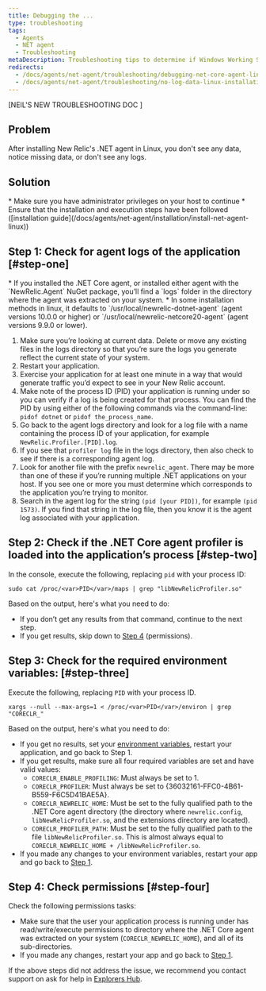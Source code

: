 ```yaml
---
title: Debugging the ...
type: troubleshooting
tags:
  - Agents
  - NET agent
  - Troubleshooting
metaDescription: Troubleshooting tips to determine if Windows Working Set memory usage is a concern after you install New Relic's .NET agent for your app.
redirects:
  - /docs/agents/net-agent/troubleshooting/debugging-net-core-agent-linux
  - /docs/agents/net-agent/troubleshooting/no-log-data-linux-installation-net
---
```


[NEIL'S NEW TROUBLESHOOTING DOC ]

## Problem

After installing New Relic's .NET agent in Linux, you don't see any data, notice missing data, or don't see any logs.

## Solution

<Callout variant="important">
  * Make sure you have administrator privileges on your host to continue
  * Ensure that the installation and execution steps have been followed ([installation guide](/docs/agents/net-agent/installation/install-net-agent-linux))
</Callout>

## Step 1: Check for agent logs of the application [#step-one]

<Callout variant="tip">
  * If you installed the .NET Core agent, or installed either agent with the `NewRelic.Agent` NuGet package, you’ll find a `logs` folder in the directory where the agent was extracted on your system.
  * In some installation methods in linux, it defaults to `/usr/local/newrelic-dotnet-agent` (agent versions 10.0.0 or higher) or `/usr/local/newrelic-netcore20-agent` (agent versions 9.9.0 or lower).
</Callout>

1. Make sure you’re looking at current data. Delete or move any existing files in the logs directory so that you’re sure the logs you generate reflect the current state of your system.
2. Restart your application.
3. Exercise your application for at least one minute in a way that would generate traffic you’d expect to see in your New Relic account.
4. Make note of the process ID (PID) your application is running under so you can verify if a log is being created for that process. You can find the PID by using either of the following commands via the command-line: `pidof dotnet` or `pidof the_process_name`.
5. Go back to the agent logs directory and look for a log file with a name containing the process ID of your application, for example `NewRelic.Profiler.[PID].log`.
6. If you see that `profiler log` file in the logs directory, then also check to see if there is a corresponding agent log.
7. Look for another file with the prefix `newrelic_agent`. There may be more than one of these if you’re running multiple .NET applications on your host. If you see one or more you must determine which corresponds to the application you’re trying to monitor.
8. Search in the agent log for the string `(pid [your PID])`, for example `(pid 1573)`. If you find that string in the log file, then you know it is the agent log associated with your application.

## Step 2: Check if the .NET Core agent profiler is loaded into the application’s process [#step-two]

In the console, execute the following, replacing `pid` with your process ID:

```
sudo cat /proc/<var>PID</var>/maps | grep "libNewRelicProfiler.so"
```

Based on the output, here's what you need to do:

* If you don’t get any results from that command, continue to the next step.
* If you get results, skip down to [Step 4](#step-four) (permissions).

## Step 3: Check for the required environment variables: [#step-three]

Execute the following, replacing `PID` with your process ID.

```
xargs --null --max-args=1 < /proc/<var>PID</var>/environ | grep "CORECLR_"
```

Based on the output, here's what you need to do:

* If you get no results, set your [environment variables](https://discuss.newrelic.com/t/relic-solution-net-core-agent-required-environment-variables/68972), restart your application, and go back to Step 1.
* If you get results, make sure all four required variables are set and have valid values:
  * `CORECLR_ENABLE_PROFILING`: Must always be set to 1.
  * `CORECLR_PROFILER`: Must always be set to &#x7B;36032161-FFC0-4B61-B559-F6C5D41BAE5A}.
  * `CORECLR_NEWRELIC_HOME`: Must be set to the fully qualified path to the .NET Core agent directory (the directory where `newrelic.config`, `libNewRelicProfiler.so`, and the extensions directory are located).
  * `CORECLR_PROFILER_PATH`: Must be set to the fully qualified path to the file `libNewRelicProfiler.so`. This is almost always equal to `CORECLR_NEWRELIC_HOME + /libNewRelicProfiler.so`.
* If you made any changes to your environment variables, restart your app and go back to [Step 1](#step-one).

## Step 4: Check permissions [#step-four]

Check the following permissions tasks:

* Make sure that the user your application process is running under has read/write/execute permissions to directory where the .NET Core agent was extracted on your system (`CORECLR_NEWRELIC_HOME`), and all of its sub-directories.
* If you made any changes, restart your app and go back to [Step 1](#step-one).

If the above steps did not address the issue, we recommend you contact support on ask for help in [Explorers Hub](https://discuss.newrelic.com/).
